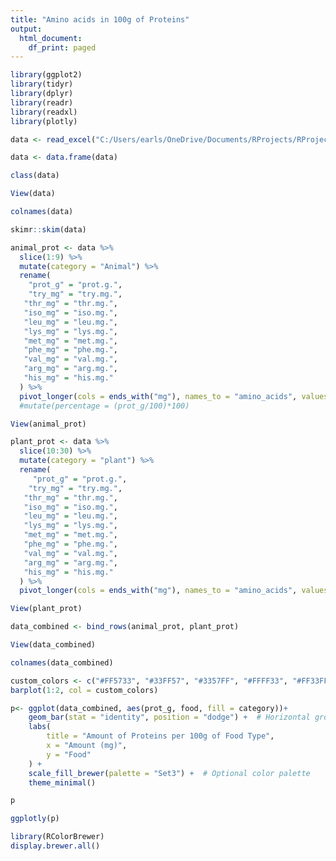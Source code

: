 ```yaml
---
title: "Amino acids in 100g of Proteins"
output:
  html_document:
    df_print: paged
---
```


```r
library(ggplot2)
library(tidyr)
library(dplyr)
library(readr)
library(readxl)
library(plotly)
```

```r
data <- read_excel("C:/Users/earls/OneDrive/Documents/RProjects/RProjects/MyProjects/Diet and Health/Amino acids/Data/Safe levels of protein intake.xlsx", sheet=3)

data <- data.frame(data)
```

```r
class(data)
```

```r
View(data)
```

```r
colnames(data)
```

```r
skimr::skim(data)
```

```r
animal_prot <- data %>% 
  slice(1:9) %>%
  mutate(category = "Animal") %>%
  rename(
    "prot_g" = "prot.g.",
    "try_mg" = "try.mg.",
   "thr_mg" = "thr.mg.",
   "iso_mg" = "iso.mg.",
   "leu_mg" = "leu.mg.",
   "lys_mg" = "lys.mg.",
   "met_mg" = "met.mg.",
   "phe_mg" = "phe.mg.",
   "val_mg" = "val.mg.",
   "arg_mg" = "arg.mg.",
   "his_mg" = "his.mg."
  ) %>%
  pivot_longer(cols = ends_with("mg"), names_to = "amino_acids", values_to = "amount_mg") #%>% 
  #mutate(percentage = (prot_g/100)*100)
```

```r
View(animal_prot)
```

```r
plant_prot <- data %>% 
  slice(10:30) %>% 
  mutate(category = "plant") %>% 
  rename(
     "prot_g" = "prot.g.",
    "try_mg" = "try.mg.",
   "thr_mg" = "thr.mg.",
   "iso_mg" = "iso.mg.",
   "leu_mg" = "leu.mg.",
   "lys_mg" = "lys.mg.",
   "met_mg" = "met.mg.",
   "phe_mg" = "phe.mg.",
   "val_mg" = "val.mg.",
   "arg_mg" = "arg.mg.",
   "his_mg" = "his.mg."
  ) %>%
  pivot_longer(cols = ends_with("mg"), names_to = "amino_acids", values_to = "amount_mg")
```

```r
View(plant_prot)
```

```r
data_combined <- bind_rows(animal_prot, plant_prot)
```

```r
View(data_combined)
```

```r
colnames(data_combined)
```


```r
custom_colors <- c("#FF5733", "#33FF57", "#3357FF", "#FFFF33", "#FF33FF")
barplot(1:2, col = custom_colors)

```
```r
p<- ggplot(data_combined, aes(prot_g, food, fill = category))+
    geom_bar(stat = "identity", position = "dodge") +  # Horizontal grouped bars
    labs(
        title = "Amount of Proteins per 100g of Food Type",
        x = "Amount (mg)",
        y = "Food"
    ) +
    scale_fill_brewer(palette = "Set3") +  # Optional color palette
    theme_minimal()
```

```r
p
```

```r
ggplotly(p)
```

```r
library(RColorBrewer)
display.brewer.all()

```
